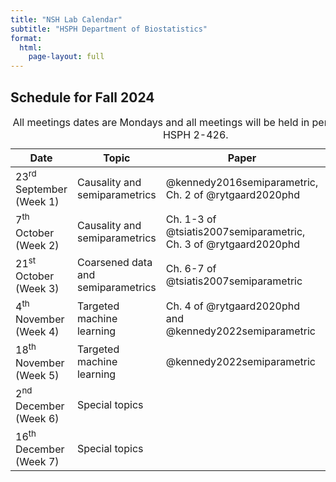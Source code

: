 ```yaml
---
title: "NSH Lab Calendar"
subtitle: "HSPH Department of Biostatistics"
format:
  html:
    page-layout: full
---
```


## Schedule for Fall 2024

| Date                      | Topic                  | Paper            | Presenter   |
|---------------------------|------------------------|------------------|-------------|
| 23^rd^ September (Week 1) | Causality and semiparametrics | @kennedy2016semiparametric, Ch. 2 of @rytgaard2020phd | NSH |
| 7^th^ October (Week 2)    | Causality and semiparametrics | Ch. 1-3 of @tsiatis2007semiparametric, Ch. 3 of @rytgaard2020phd |    |
| 21^st^ October (Week 3)   | Coarsened data and semiparametrics | Ch. 6-7 of @tsiatis2007semiparametric |    |
| 4^th^ November (Week 4)   | Targeted machine learning | Ch. 4 of @rytgaard2020phd and @kennedy2022semiparametric |    |
| 18^th^ November (Week 5)  | Targeted machine learning | @kennedy2022semiparametric |    |
| 2^nd^ December (Week 6)   | Special topics |    |    |
| 16^th^ December (Week 7)  | Special topics |    |    |

: All meetings dates are Mondays and all meetings will be held in person only in HSPH 2-426.
